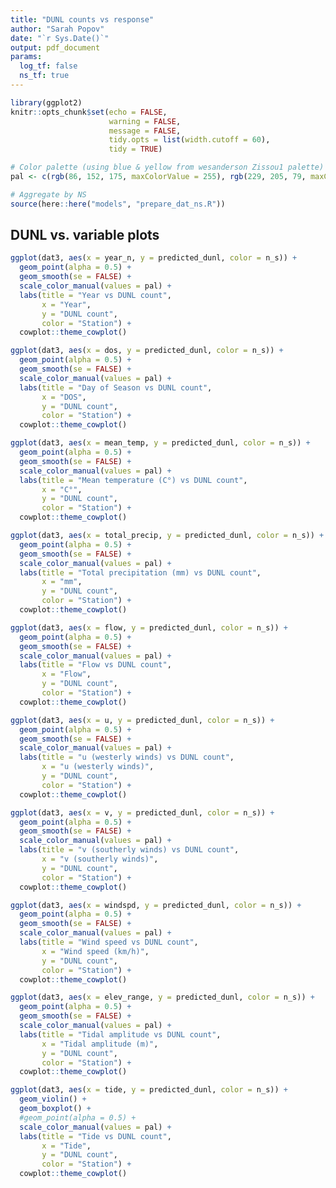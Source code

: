 ```yaml
---
title: "DUNL counts vs response"
author: "Sarah Popov"
date: "`r Sys.Date()`"
output: pdf_document
params:
  log_tf: false
  ns_tf: true
---
```


```r
library(ggplot2)
knitr::opts_chunk$set(echo = FALSE,
                      warning = FALSE, 
                      message = FALSE,
                      tidy.opts = list(width.cutoff = 60), 
                      tidy = TRUE)

# Color palette (using blue & yellow from wesanderson Zissou1 palette)
pal <- c(rgb(86, 152, 175, maxColorValue = 255), rgb(229, 205, 79, maxColorValue = 255))

# Aggregate by NS
source(here::here("models", "prepare_dat_ns.R"))
```

## DUNL vs. variable plots

```r
ggplot(dat3, aes(x = year_n, y = predicted_dunl, color = n_s)) +
  geom_point(alpha = 0.5) + 
  geom_smooth(se = FALSE) +
  scale_color_manual(values = pal) +
  labs(title = "Year vs DUNL count",
       x = "Year", 
       y = "DUNL count",
       color = "Station") + 
  cowplot::theme_cowplot()
```

```r
ggplot(dat3, aes(x = dos, y = predicted_dunl, color = n_s)) +
  geom_point(alpha = 0.5) + 
  geom_smooth(se = FALSE) +
  scale_color_manual(values = pal) +
  labs(title = "Day of Season vs DUNL count",
       x = "DOS", 
       y = "DUNL count",
       color = "Station") + 
  cowplot::theme_cowplot()
```

```r
ggplot(dat3, aes(x = mean_temp, y = predicted_dunl, color = n_s)) +
  geom_point(alpha = 0.5) + 
  geom_smooth(se = FALSE) +
  scale_color_manual(values = pal) +
  labs(title = "Mean temperature (C°) vs DUNL count",
       x = "C°", 
       y = "DUNL count",
       color = "Station") + 
  cowplot::theme_cowplot()
```

```r
ggplot(dat3, aes(x = total_precip, y = predicted_dunl, color = n_s)) +
  geom_point(alpha = 0.5) + 
  geom_smooth(se = FALSE) +
  scale_color_manual(values = pal) +
  labs(title = "Total precipitation (mm) vs DUNL count",
       x = "mm", 
       y = "DUNL count",
       color = "Station") + 
  cowplot::theme_cowplot()
```

```r
ggplot(dat3, aes(x = flow, y = predicted_dunl, color = n_s)) +
  geom_point(alpha = 0.5) + 
  geom_smooth(se = FALSE) +
  scale_color_manual(values = pal) +
  labs(title = "Flow vs DUNL count",
       x = "Flow", 
       y = "DUNL count",
       color = "Station") + 
  cowplot::theme_cowplot()
```
```r
ggplot(dat3, aes(x = u, y = predicted_dunl, color = n_s)) +
  geom_point(alpha = 0.5) +
  geom_smooth(se = FALSE) +
  scale_color_manual(values = pal) +
  labs(title = "u (westerly winds) vs DUNL count",
       x = "u (westerly winds)", 
       y = "DUNL count",
       color = "Station") + 
  cowplot::theme_cowplot()
```

```r
ggplot(dat3, aes(x = v, y = predicted_dunl, color = n_s)) +
  geom_point(alpha = 0.5) + 
  geom_smooth(se = FALSE) +
  scale_color_manual(values = pal) +
  labs(title = "v (southerly winds) vs DUNL count",
       x = "v (southerly winds)", 
       y = "DUNL count",
       color = "Station") + 
  cowplot::theme_cowplot()
```

```r
ggplot(dat3, aes(x = windspd, y = predicted_dunl, color = n_s)) +
  geom_point(alpha = 0.5) + 
  geom_smooth(se = FALSE) +
  scale_color_manual(values = pal) +
  labs(title = "Wind speed vs DUNL count",
       x = "Wind speed (km/h)", 
       y = "DUNL count",
       color = "Station") + 
  cowplot::theme_cowplot()
```

```r
ggplot(dat3, aes(x = elev_range, y = predicted_dunl, color = n_s)) +
  geom_point(alpha = 0.5) + 
  geom_smooth(se = FALSE) +
  scale_color_manual(values = pal) +
  labs(title = "Tidal amplitude vs DUNL count",
       x = "Tidal amplitude (m)", 
       y = "DUNL count",
       color = "Station") + 
  cowplot::theme_cowplot()
```

```r
ggplot(dat3, aes(x = tide, y = predicted_dunl, color = n_s)) +
  geom_violin() +
  geom_boxplot() +
  #geom_point(alpha = 0.5) + 
  scale_color_manual(values = pal) +
  labs(title = "Tide vs DUNL count",
       x = "Tide", 
       y = "DUNL count",
       color = "Station") + 
  cowplot::theme_cowplot()
```